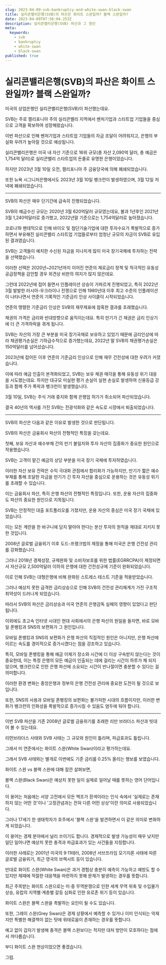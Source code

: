 ```yaml
---
slug: 2023-04-09-svb-bankruptcy-and-white-swan-black-swan
title: 실리콘밸리은행(SVB)의 파산은 화이트 스완일까? 블랙 스완일까?
date: 2023-04-09T07:56:04.253Z
description: 실리콘밸리은행(SVB) 파산과 그 원인
meta:
  keywords:
    - svb
    - bankruptcy
    - white-swan
    - black-swan
published: true
---
```


# 실리콘밸리은행(SVB)의 파산은 화이트 스완일까? 블랙 스완일까?

미국의 상업은행인 실리콘밸리은행(SVB)이 파산했는데요.

SVB는 주로 캘리포니아 주의 실리콘밸리 지역에서 벤처기업과 스타트업 기업들을 중심으로 고객을 확보하여 성장해왔습니다.

이번 파산으로 인해 벤처기업과 스타트업 기업들의 자금 조달이 어려워지고, 은행의 부실화 우려가 높아질 것으로 예상됩니다.

실리콘밸리은행은 미국 내 자산 기준으로 16위 규모(총 자산 2,090억 달러, 총 예금은 1,754억 달러)로 실리콘밸리 스타트업의 돈줄로 유명한 은행이었습니다.

하지만 2023년 3월 10일 오전, 캘리포니아 주 금융당국에 의해 폐쇄되었습니다.

또한 뉴욕 시그니처은행에서도 2023년 3월 10일 뱅크런이 발생하였으며, 3월 12일 저녁에 폐쇄되었습니다.

---

SVB의 파산은 매우 단기간에 급속히 진행되었습니다.

SVB의 예금수신 규모는 2020년 3월 620억달러 규모였는데요, 불과 1년후인 2021년 3월 1,240억달러로 증가했고, 2022년말 기준으로는 1,754억달러로 높아졌습니다.

코로나19 팬데믹으로 인해 바이오 및 첨단기술기업에 대한 투자수요가 폭발적으로 증가하면서 부유해진 실리콘밸리 스타트업 기업들로부터 엄청난 규모의 자금이 SVB로 유입된 결과였습니다.

SVB는 고객들이 예치한 수신된 자금을 지나치게 많이 미국 장기국채에 투자하는 전략을 선택했습니다.

이러한 선택은 2020년~2021년까지 이어진 연준의 제로금리 정책 및 적극적인 유동성 공급정책을 감안할 경우 외견상 비판의 여지가 많지 않은데요.

그런데 2022년에 접어 들면서 인플레이션 상승이 가파르게 진행되었고, 특히 2022년 3월 발발한 러시아-우크라이나 전쟁으로 인해 1980년대 이후 최고 수준의 인플레이션이 나타나면서 연준의 기록적인 기준금리 인상 사이클이 시작되었습니다.

연준의 맹렬한 기준금리 인상은 SVB의 재무제표에 참혹한 결과를 초래했습니다.

채권의 가격은 금리와 반대방향으로 움직이는데요. 특히 만기가 긴 채권은 금리 인상기에 더 큰 가격하락을 겪게 됩니다.

SVB는 자산의 가장 큰 부분을 미국 장기국채로 보유하고 있었기 때문에 금리인상에 따라 채권평가손실은 기하급수적으로 증가했는데요, 2022년 말 SVB의 채권평가손실은 150억달러를 넘어섰습니다.

2023년에 접어든 이후 연준의 기준금리 인상으로 인해 재무 건전성에 대한 우려가 커졌습니다.

이에 따라 예금 인출이 본격화되었고, SVB는 보유 채권 매각을 통해 유동성 위기 대응을 시도했는데요. 하지만 대규모 미실현 평가 손실이 실현 손실로 발생하여 신용등급 강등과 함께 주가 폭락과 뱅크런이 발생했습니다.

3월 10일, SVB는 주식 거래 중지와 함께 은행업 허가가 취소되어 파산되었습니다.

결국 40년의 역사를 가진 SVB는 전광석화와 같은 속도로 시장에서 퇴출되었습니다.

---

SVB의 파산은 다음과 같은 이유로 발생한 것으로 판단됩니다. 

SVB의 파산은 금융회사 파산의 전형적인 특징을 갖는데요.

첫째, 보유 자산과 예수부채 간의 만기 불일치와 투자 자산의 집중화가 중요한 원인으로 작용했습니다.

SVB는 고객이 맡긴 예금의 상당 부분을 미국 장기 국채에 투자하였습니다.

이러한 자산 보유 전략은 수익 극대화 관점에서 합리화가 가능하지만, 만기가 짧은 예수부채를 통해 조달한 자금을 만기가 긴 투자 자산을 중심으로 운용하는 것은 유동성 위기를 초래할 수 있습니다.

이는 금융회사 파산, 특히 은행 파산의 전형적인 특징입니다. 또한, 운용 자산의 집중화도 파산의 중요한 원인으로 지목됩니다.

SVB는 안정적인 대출 포트폴리오를 가졌지만, 운용 자산의 중심은 미국 장기 국채에 있었습니다.

이는 모든 계란을 한 바구니에 담지 말아야 한다는 분산 투자의 원칙을 제대로 지키지 못한 것입니다.

2008년 글로벌 금융위기 이후 도드-프랭크법의 제정을 통해 미국은 은행 건전성 관리를 강화했습니다.

그러나 2018년 경제성장, 규제완화 및 소비자보호를 위한 법률(EGRRCPA)이 제정되면서 자산규모 2,500억달러 이하의 은행에 대한 건전성규제 기준이 완화되었습니다.

이로 인해 SVB는 대형은행에 비해 완화된 스트레스 테스트 기준을 적용받았습니다.

그러나 예상치 못한 급격한 금리상승으로 인해 SVB의 건전성 관리체계가 가진 구조적 취약성이 드러나게 되었습니다.

따라서 SVB의 파산은 금리상승과 미국 연준의 은행감독 실패의 영향이 있었다고 판단됩니다.

이외에도 초고속 인터넷 시대인 현대 사회에서의 은행 파산의 원일을 들자면, 바로 모바일 폰뱅킹과 SNS의 보편화가 그 원인입니다.

모바일 폰뱅킹과 SNS의 보편화가 은행 파산의 직접적인 원인은 아니지만, 은행 파산에 이르는 속도를 경이적으로 증가시켰다는 점을 강조하고 있습니다.

특히, 모바일 폰뱅킹을 통해 예금 이체가 장소와 시간에 더 이상 구속받지 않는다는 것이 중요한데, 이는 특정 은행의 모든 예금이 인출되는 데에 걸리는 시간이 하루가 채 되지 않으며, 뱅크런으로 인한 은행 파산에 소요되는 시간이 반나절이면 충분할 수 있다는 걸 의미합니다.

이러한 환경 변화는 중앙은행과 정부의 은행 건전성 관리에 중요한 도전이 될 것으로 보입니다.

또한, SNS의 사용과 모바일 폰뱅킹의 보편화는 불가피한 시대의 흐름이지만, 이러한 변화가 뱅크런의 인화성을 폭발적으로 증가시킬 수 있음도 염두에 둬야 합니다. 

---

이번 SVB 파산을 기존 2008년 글로벌 금융위기를 초래한 리만 브라더스 파산과 빗대어 볼 수 있는데요.

리먼브라더스 사태와 SVB 사태는 그 규모와 원인이 틀리며, 파급효과도 틀립니다.

그래서 미 연준에서는 화이트 스완(White Swan)이라고 평가하는데요.

그래서 SVB 사태와는 별개로 이번에도 기준 금리를 0.25% 올리는 행보를 보였습니다.

화이트 스완 vs 블랙 스완에 대해 잠깐 살펴보면,

블랙 스완(Black Swan)은 예상치 못한 일이 실제로 일어날 때를 뜻하는 영어 단어입니다.

이 용어는 처음에는 서양 고전에서 모든 백조가 흰색이라는 인식 속에서 '실제로는 존재하지 않는 어떤 것'이나 '고정관념과는 전혀 다른 어떤 상상'이란 의미로 사용되었습니다.

그러나 17세기 한 생태학자가 호주에서 '블랙 스완'을 발견하면서 이 같은 의미로 변화하게 되었습니다.

이 용어는 경제 분야에서 널리 쓰이기도 합니다. 경제적으로 발생 가능성이 매우 낮지만 일단 일어나면 예상치 못한 충격과 파급효과가 있는 사건들을 지칭합니다.

 이러한 사례로는 2001년 미국의 9·11테러, 2008년 서브프라임 모기지론 사태에 따른 글로벌 금융위기, 최근 영국의 브렉시트 등이 있습니다.

반대로 화이트 스완(White Swan)은 과거 경험상 충분히 예측이 가능하고 예방도 할 수 있지만 제때에 적절한 대응책을 마련하지 못해 문제가 발생하는 경우를 뜻합니다.

최근 주목받는 화이트 스완으로는 미·중 무역분쟁으로 인한 세계 무역 위축 및 수입물가 상승, 유럽의 지역별·계층별 갈등 심화로 인한 유로존 위기 등이 있습니다.

 화이트 스완은 블랙 스완을 촉발하는 요인이 될 수도 있습니다.

또한, 그레이 스완(Grey Swan)은 경제 상황에서 예측할 수 있거나 이미 인식되는 악재지만 특별한 해결책이 없는 탓에 위태로움이 존재하는 경우를 뜻합니다.

예고 없이 갑자기 발생해 충격은 블랙 스완보다는 적지만 대처 방안이 모호하다는 점에서 까다롭습니다.

부디 화이트 스완 현상이었으면 좋겠습니다.

그럼.

